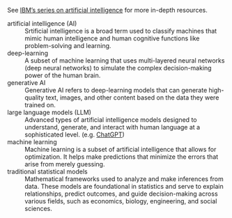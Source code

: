 See [IBM's series on artificial intelligence](https://www.ibm.com/think/artificial-intelligence) for more in-depth resources.

artificial intelligence (AI)
: Srtificial intelligence is a broad term used to classify machines that mimic human intelligence and human cognitive functions like problem-solving and learning. 

deep-learning
: A subset of machine learning that uses multi-layered neural networks (deep neural networks) to simulate the complex decision-making power of the human brain. 

generative AI
: Generative AI refers to deep-learning models that can generate high-quality text, images, and other content based on the data they were trained on.

large language models (LLM)
: Advanced types of artificial intelligence models designed to understand, generate, and interact with human language at a sophisticated level. (e.g. [ChatGPT](https://chat.openai.com))

machine learning
: Machine learning is a subset of artificial intelligence that allows for optimization. It helps make predictions that minimize the errors that arise from merely guessing. 

traditional statistical models
: Mathematical frameworks used to analyze and make inferences from data. These models are foundational in statistics and serve to explain relationships, predict outcomes, and guide decision-making across various fields, such as economics, biology, engineering, and social sciences. 









